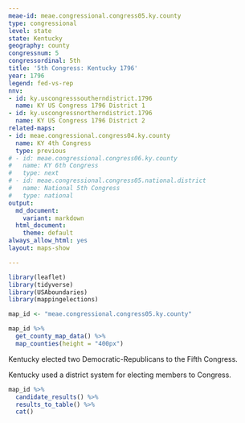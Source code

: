 ```yaml
---
meae-id: meae.congressional.congress05.ky.county
type: congressional
level: state
state: Kentucky
geography: county
congressnum: 5
congressordinal: 5th
title: '5th Congress: Kentucky 1796'
year: 1796
legend: fed-vs-rep
nnv:
- id: ky.uscongresssoutherndistrict.1796
  name: KY US Congress 1796 District 1
- id: ky.uscongressnortherndistrict.1796
  name: KY US Congress 1796 District 2
related-maps:
- id: meae.congressional.congress04.ky.county
  name: KY 4th Congress
  type: previous
# - id: meae.congressional.congress06.ky.county
#   name: KY 6th Congress
#   type: next
# - id: meae.congressional.congress05.national.district
#   name: National 5th Congress
#   type: national
output:
  md_document:
    variant: markdown
  html_document:
    theme: default
always_allow_html: yes
layout: maps-show

---
```


```r
library(leaflet)
library(tidyverse)
library(USAboundaries)
library(mappingelections)

map_id <- "meae.congressional.congress05.ky.county"
```

<div class="map">

```r
map_id %>%
  get_county_map_data() %>% 
  map_counties(height = "400px")
```

</div>

Kentucky elected two Democratic-Republicans to the Fifth Congress.  

Kentucky used a district system for electing members to Congress.

<div class="results-table">

```r
map_id %>%
  candidate_results() %>%
  results_to_table() %>%
  cat()
```

</div>
